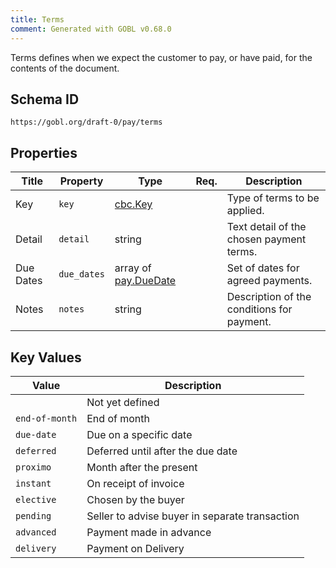 ```yaml
---
title: Terms
comment: Generated with GOBL v0.68.0
---
```


Terms defines when we expect the customer to pay, or have paid, for the contents of the document.

## Schema ID

`https://gobl.org/draft-0/pay/terms`

## Properties

| Title     | Property    | Type                                          | Req. | Description                                |
|-----------|-------------|-----------------------------------------------|------|--------------------------------------------|
| Key       | `key`       | [cbc.Key](/draft-0/cbc/key)                   |      | Type of terms to be applied.               |
| Detail    | `detail`    | string                                        |      | Text detail of the chosen payment terms.   |
| Due Dates | `due_dates` | array of [pay.DueDate](/draft-0/pay/due_date) |      | Set of dates for agreed payments.          |
| Notes     | `notes`     | string                                        |      | Description of the conditions for payment. |

## Key Values

| Value          | Description                                    |
|----------------|------------------------------------------------|
|                | Not yet defined                                |
| `end-of-month` | End of month                                   |
| `due-date`     | Due on a specific date                         |
| `deferred`     | Deferred until after the due date              |
| `proximo`      | Month after the present                        |
| `instant`      | On receipt of invoice                          |
| `elective`     | Chosen by the buyer                            |
| `pending`      | Seller to advise buyer in separate transaction |
| `advanced`     | Payment made in advance                        |
| `delivery`     | Payment on Delivery                            |

